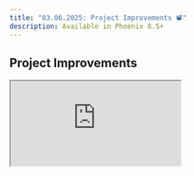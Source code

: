 ```yaml
---
title: "03.06.2025: Project Improvements 📽️"
description: Available in Phoenix 8.5+
---
```


<Update label="March 6, 2025">

## Project Improvements

<Frame>
  <iframe 
    src="https://cdn.iframe.ly/GCKlvL0" 
    width={1000} 
    height={400}
    allowFullScreen
  />
</Frame>

We've introduced several enhancements to **Projects**, providing greater flexibility and control over how you interact with data. These updates include:

* [**Persistent Column Selection on Tables**](https://github.com/Arize-ai/phoenix/issues/6572): Your selected columns will now remain consistent across sessions, ensuring a more seamless workflow.
* [**Metadata Filters from the Table**](https://github.com/Arize-ai/phoenix/releases/tag/arize-phoenix-v8.8.0)**:** Easily filter data directly from the table view using metadata attributes.
* **Custom Time Ranges:** You can now specify custom time ranges to filter traces and spans.
* **Root Span Filter for Spans:** Improved filtering options allow you to filter by root spans, helping to isolate and debug issues more effectively.
* [**Metadata Quick Filters**](https://github.com/Arize-ai/phoenix/releases/tag/arize-phoenix-v8.8.0)**:** Quickly apply common metadata filters for faster navigation.
* [**Performance**](https://github.com/Arize-ai/phoenix/releases/tag/arize-phoenix-v8.6.1): Major speed improvements in project tracing views & visibility into database usage in settings

### Improvements and Bug Fixes 🐛

* [**GraphQL**](https://github.com/Arize-ai/phoenix/releases/tag/arize-phoenix-v8.5.0): Query to get number of spans for each trace
* [**Performance**](https://github.com/Arize-ai/phoenix/pull/6607): Show + `n` more spans in trace table
* [**Components**](https://github.com/Arize-ai/phoenix/pull/6596): Add Token component
* [**Performance**](https://github.com/Arize-ai/phoenix/releases/tag/arize-phoenix-v8.4.0): Remove double fetching of spans
* [**Performance**](https://github.com/Arize-ai/phoenix/releases/tag/arize-phoenix-v8.2.0): Don't fetch new traces when the traces slideover is visible
* [**UI**](https://github.com/Arize-ai/phoenix/issues/6575): Fix scrolling on trace tree
</Update>